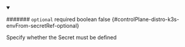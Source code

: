 
<details className="config-field" data-expandable="false" open>
<summary>

####### `optional` <span className="config-field-required" data-required="false">required</span> <span className="config-field-type">boolean</span> <span className="config-field-default">false</span> <span className="config-field-enum"></span> {#controlPlane-distro-k3s-envFrom-secretRef-optional}

Specify whether the Secret must be defined

</summary>



</details>
